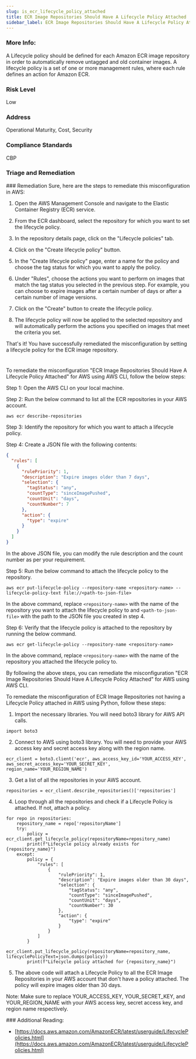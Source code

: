 ```yaml
---
slug: is_ecr_lifecycle_policy_attached
title: ECR Image Repositories Should Have A Lifecycle Policy Attached
sidebar_label: ECR Image Repositories Should Have A Lifecycle Policy Attached
---
```


### More Info:

A Lifecycle policy should be defined for each Amazon ECR image repository in order to automatically remove untagged and old container images. A lifecycle policy is a set of one or more management rules, where each rule defines an action for Amazon ECR.

### Risk Level

Low

### Address

Operational Maturity, Cost, Security

### Compliance Standards

CBP



### Triage and Remediation
<Tabs>
<Tab title='Remediation'>
### Remediation

<AccordionGroup>
<Accordion title='Using Console' defaultOpen='true'>
Sure, here are the steps to remediate this misconfiguration in AWS:

1. Open the AWS Management Console and navigate to the Elastic Container Registry (ECR) service.

2. From the ECR dashboard, select the repository for which you want to set the lifecycle policy.

3. In the repository details page, click on the "Lifecycle policies" tab.

4. Click on the "Create lifecycle policy" button.

5. In the "Create lifecycle policy" page, enter a name for the policy and choose the tag status for which you want to apply the policy.

6. Under "Rules", choose the actions you want to perform on images that match the tag status you selected in the previous step. For example, you can choose to expire images after a certain number of days or after a certain number of image versions.

7. Click on the "Create" button to create the lifecycle policy.

8. The lifecycle policy will now be applied to the selected repository and will automatically perform the actions you specified on images that meet the criteria you set.

That's it! You have successfully remediated the misconfiguration by setting a lifecycle policy for the ECR image repository.

#
</Accordion>

<Accordion title='Using CLI'>
To remediate the misconfiguration "ECR Image Repositories Should Have A Lifecycle Policy Attached" for AWS using AWS CLI, follow the below steps:

Step 1: Open the AWS CLI on your local machine.

Step 2: Run the below command to list all the ECR repositories in your AWS account.

```
aws ecr describe-repositories
```

Step 3: Identify the repository for which you want to attach a lifecycle policy.

Step 4: Create a JSON file with the following contents:

```json
{
  "rules": [
    {
      "rulePriority": 1,
      "description": "Expire images older than 7 days",
      "selection": {
        "tagStatus": "any",
        "countType": "sinceImagePushed",
        "countUnit": "days",
        "countNumber": 7
      },
      "action": {
        "type": "expire"
      }
    }
  ]
}
```

In the above JSON file, you can modify the rule description and the count number as per your requirement.

Step 5: Run the below command to attach the lifecycle policy to the repository.

```
aws ecr put-lifecycle-policy --repository-name <repository-name> --lifecycle-policy-text file://<path-to-json-file>
```

In the above command, replace `<repository-name>` with the name of the repository you want to attach the lifecycle policy to and `<path-to-json-file>` with the path to the JSON file you created in step 4.

Step 6: Verify that the lifecycle policy is attached to the repository by running the below command.

```
aws ecr get-lifecycle-policy --repository-name <repository-name>
```

In the above command, replace `<repository-name>` with the name of the repository you attached the lifecycle policy to.

By following the above steps, you can remediate the misconfiguration "ECR Image Repositories Should Have A Lifecycle Policy Attached" for AWS using AWS CLI.
</Accordion>

<Accordion title='Using Python'>
To remediate the misconfiguration of ECR Image Repositories not having a Lifecycle Policy attached in AWS using Python, follow these steps:

1. Import the necessary libraries. You will need boto3 library for AWS API calls.

```
import boto3
```

2. Connect to AWS using boto3 library. You will need to provide your AWS access key and secret access key along with the region name.

```
ecr_client = boto3.client('ecr', aws_access_key_id='YOUR_ACCESS_KEY', aws_secret_access_key='YOUR_SECRET_KEY', region_name='YOUR_REGION_NAME')
```

3. Get a list of all the repositories in your AWS account.

```
repositories = ecr_client.describe_repositories()['repositories']
```

4. Loop through all the repositories and check if a Lifecycle Policy is attached. If not, attach a policy.

```
for repo in repositories:
    repository_name = repo['repositoryName']
    try:
        policy = ecr_client.get_lifecycle_policy(repositoryName=repository_name)
        print(f"Lifecycle policy already exists for {repository_name}")
    except:
        policy = {
            "rules": [
                {
                    "rulePriority": 1,
                    "description": "Expire images older than 30 days",
                    "selection": {
                        "tagStatus": "any",
                        "countType": "sinceImagePushed",
                        "countUnit": "days",
                        "countNumber": 30
                    },
                    "action": {
                        "type": "expire"
                    }
                }
            ]
        }
        ecr_client.put_lifecycle_policy(repositoryName=repository_name, lifecyclePolicyText=json.dumps(policy))
        print(f"Lifecycle policy attached for {repository_name}")
```

5. The above code will attach a Lifecycle Policy to all the ECR Image Repositories in your AWS account that don't have a policy attached. The policy will expire images older than 30 days.

Note: Make sure to replace YOUR_ACCESS_KEY, YOUR_SECRET_KEY, and YOUR_REGION_NAME with your AWS access key, secret access key, and region name respectively.
</Accordion>

</AccordionGroup>
</Tab>
</Tabs>
### Additional Reading:

- [https://docs.aws.amazon.com/AmazonECR/latest/userguide/LifecyclePolicies.html](https://docs.aws.amazon.com/AmazonECR/latest/userguide/LifecyclePolicies.html) 

